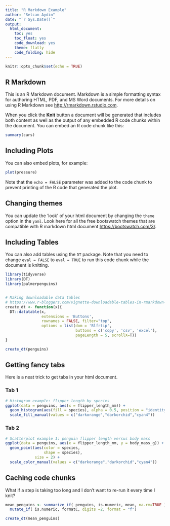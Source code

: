 ```yaml
---
title: "R Markdown Example"
author: "Selcan Aydin"
date: "`r Sys.Date()`"
output:
  html_document:
    toc: yes
    toc_float: yes
    code_download: yes
    theme: flatly
    code_folding: hide
---
```


```r
knitr::opts_chunk$set(echo = TRUE)
```

## R Markdown

This is an R Markdown document. Markdown is a simple formatting syntax for authoring HTML, PDF, and MS Word documents. For more details on using R Markdown see <http://rmarkdown.rstudio.com>.

When you click the **Knit** button a document will be generated that includes both content as well as the output of any embedded R code chunks within the document. You can embed an R code chunk like this:

```r
summary(cars)
```

## Including Plots

You can also embed plots, for example:

```r
plot(pressure)
```

Note that the `echo = FALSE` parameter was added to the code chunk to prevent printing of the R code that generated the plot.

## Changing themes

You can update the 'look' of your html document by changing the `theme` option in the `yaml`. Look here for all the free bootswatch themes that are compatible with R markdown html document <https://bootswatch.com/3/>.

## Including Tables

You can also add tables using the `DT` package. Note that you need to change `eval = FALSE` to `eval = TRUE` to run this code chunk while the document is knitting.

```r

library(tidyverse)
library(DT)
library(palmerpenguins)


# Making downloadable data tables
# https://www.r-bloggers.com/vignette-downloadable-tables-in-rmarkdown-with-the-dt-package/
create_dt <- function(x){
  DT::datatable(x,
                extensions = 'Buttons',
                rownames = FALSE, filter="top",
                options = list(dom = 'Blfrtip',
                               buttons = c('copy', 'csv', 'excel'),
                               pageLength = 5, scrollX=T))
}

create_dt(penguins)

```

## Getting fancy tabs {.tabset .tabset-fade .tabset-pills}

Here is a neat trick to get tabs in your html document.

### Tab 1

```r

# Histogram example: flipper length by species
ggplot(data = penguins, aes(x = flipper_length_mm)) +
  geom_histogram(aes(fill = species), alpha = 0.5, position = "identity") +
  scale_fill_manual(values = c("darkorange","darkorchid","cyan4"))
```

### Tab 2

```r
# Scatterplot example 1: penguin flipper length versus body mass
ggplot(data = penguins, aes(x = flipper_length_mm, y = body_mass_g)) +
  geom_point(aes(color = species,
                 shape = species),
             size = 2) +
  scale_color_manual(values = c("darkorange","darkorchid","cyan4"))

```


## Caching code chunks

What if a step is taking too long and I don't want to re-run it every time I knit?

```r

mean_penguins <- summarize_if( penguins, is.numeric, mean, na.rm=TRUE ) %>% 
  mutate_if( is.numeric, formatC, digits =2, format = "f")

```


```r
create_dt(mean_penguins)
```
